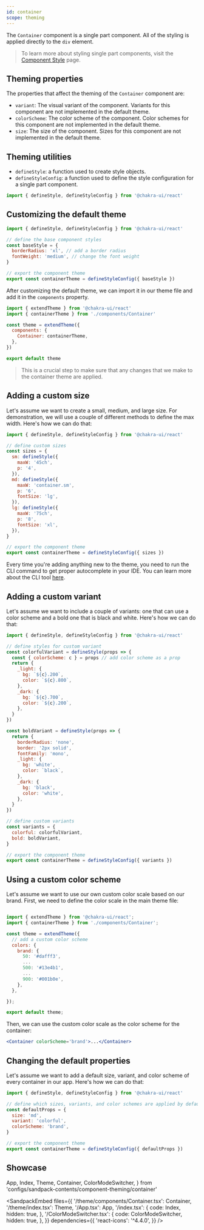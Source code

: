 ```yaml
---
id: container
scope: theming
---
```


The `Container` component is a single part component. All of the styling is
applied directly to the `div` element.

> To learn more about styling single part components, visit the
> [Component Style](/docs/styled-system/component-style#styling-single-part-components)
> page.

## Theming properties

The properties that affect the theming of the `Container` component are:

- `variant`: The visual variant of the component. Variants for this component
  are not implemented in the default theme.
- `colorScheme`: The color scheme of the component. Color schemes for this
  component are not implemented in the default theme.
- `size`: The size of the component. Sizes for this component are not
  implemented in the default theme.

## Theming utilities

- `defineStyle`: a function used to create style objects.
- `defineStyleConfig`: a function used to define the style configuration for a
  single part component.

```jsx live=false
import { defineStyle, defineStyleConfig } from '@chakra-ui/react'
```

## Customizing the default theme

```jsx live=false
import { defineStyle, defineStyleConfig } from '@chakra-ui/react'

// define the base component styles
const baseStyle = {
  borderRadius: 'xl', // add a border radius
  fontWeight: 'medium', // change the font weight
}

// export the component theme
export const containerTheme = defineStyleConfig({ baseStyle })
```

After customizing the default theme, we can import it in our theme file and add
it in the `components` property.

```jsx live=false
import { extendTheme } from '@chakra-ui/react'
import { containerTheme } from './components/Container'

const theme = extendTheme({
  components: {
    Container: containerTheme,
  },
})

export default theme
```

> This is a crucial step to make sure that any changes that we make to the
> container theme are applied.

## Adding a custom size

Let's assume we want to create a small, medium, and large size. For
demonstration, we will use a couple of different methods to define the max
width. Here's how we can do that:

```jsx live=false
import { defineStyle, defineStyleConfig } from '@chakra-ui/react'

// define custom sizes
const sizes = {
  sm: defineStyle({
    maxW: '45ch',
    p: '4',
  }),
  md: defineStyle({
    maxW: 'container.sm',
    p: '6',
    fontSize: 'lg',
  }),
  lg: defineStyle({
    maxW: '75ch',
    p: '8',
    fontSize: 'xl',
  }),
}

// export the component theme
export const containerTheme = defineStyleConfig({ sizes })
```

Every time you're adding anything new to the theme, you need to run the CLI
command to get proper autocomplete in your IDE. You can learn more about the CLI
tool [here](/docs/styled-system/cli).

## Adding a custom variant

Let's assume we want to include a couple of variants: one that can use a color
scheme and a bold one that is black and white. Here's how we can do that:

```jsx live=false
import { defineStyle, defineStyleConfig } from '@chakra-ui/react'

// define styles for custom variant
const colorfulVariant = defineStyle(props => {
  const { colorScheme: c } = props // add color scheme as a prop
  return {
    _light: {
      bg: `${c}.200`,
      color: `${c}.800`,
    },
    _dark: {
      bg: `${c}.700`,
      color: `${c}.200`,
    },
  }
})

const boldVariant = defineStyle(props => {
  return {
    borderRadius: 'none',
    border: '2px solid',
    fontFamily: 'mono',
    _light: {
      bg: 'white',
      color: `black`,
    },
    _dark: {
      bg: 'black',
      color: 'white',
    },
  }
})

// define custom variants
const variants = {
  colorful: colorfulVariant,
  bold: boldVariant,
}

// export the component theme
export const containerTheme = defineStyleConfig({ variants })
```

## Using a custom color scheme

Let's assume we want to use our own custom color scale based on our brand.
First, we need to define the color scale in the main theme file:

```jsx live=false

import { extendTheme } from '@chakra-ui/react';
import { containerTheme } from './components/Container';

const theme = extendTheme({
  // add a custom color scheme
  colors: {
    brand: {
      50: '#dafff3',
      ...
      500: '#13e4b1',
      ...
      900: '#001b0e',
    },
  },

});

export default theme;

```

Then, we can use the custom color scale as the color scheme for the container:

```jsx live=false
<Container colorScheme='brand'>...</Container>
```

## Changing the default properties

Let's assume we want to add a default size, variant, and color scheme of every
container in our app. Here's how we can do that:

```jsx live=false
import { defineStyle, defineStyleConfig } from '@chakra-ui/react'

// define which sizes, variants, and color schemes are applied by default
const defaultProps = {
  size: 'md',
  variant: 'colorful',
  colorScheme: 'brand',
}

// export the component theme
export const containerTheme = defineStyleConfig({ defaultProps })
```

## Showcase

  App,
  Index,
  Theme,
  Container,
  ColorModeSwitcher,
} from 'configs/sandpack-contents/component-theming/container'

<SandpackEmbed
  files={{
    '/theme/components/Container.tsx': Container,
    '/theme/index.tsx': Theme,
    '/App.tsx': App,
    '/index.tsx': {
      code: Index,
      hidden: true,
    },
    '/ColorModeSwitcher.tsx': {
      code: ColorModeSwitcher,
      hidden: true,
    },
  }}
  dependencies={{
    'react-icons': '^4.4.0',
  }}
/>
